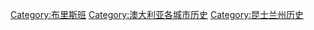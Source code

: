 [[Category:布里斯班|Category:布里斯班]]
[[Category:澳大利亚各城市历史|Category:澳大利亚各城市历史]]
[[Category:昆士兰州历史|Category:昆士兰州历史]]